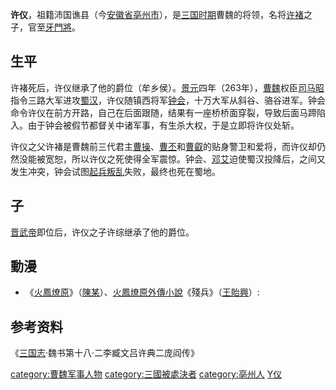 '''许仪'''{{BD|3世紀||263年||X许}}，祖籍沛国谯县（今[[安徽省|安徽省]][[亳州市|亳州市]]），是[[三国时期|三国时期]]曹魏的将领，名将[[许褚|许褚]]之子，官至[[牙門將|牙門將]]。

==生平==
许褚死后，许仪继承了他的爵位（牟乡侯）。[[景元|景元]]四年（263年），[[曹魏|曹魏]]权臣[[司马昭|司马昭]]指令三路大军进攻[[蜀汉|蜀汉]]，许仪随镇西将军[[钟会|钟会]]，十万大军从斜谷、骆谷进军。钟会命令许仪在前方开路，自己在后面跟随，结果有一座桥桥面穿裂，导致后面马蹄陷入。由于钟会被假节都督关中诸军事，有生杀大权，于是立即将许仪处斩。

许仪之父许褚是曹魏前三代君主[[曹操|曹操]]、[[曹丕|曹丕]]和[[曹叡|曹叡]]的贴身警卫和爱将，而许仪却仍然没能被宽恕，所以许仪之死使得全军震惊。钟会、[[邓艾|邓艾]]迫使蜀汉投降后，之间又发生冲突，钟会试图[[鍾會之亂|起兵叛乱]]失败，最终也死在蜀地。

==子==
[[晋武帝|晋武帝]]即位后，许仪之子许综继承了他的爵位。
==動漫==
* 《[[火鳳燎原|火鳳燎原]]》（[[陳某|陳某]]）、[[火鳳燎原#外傳小說|火鳳燎原外傳小說]]《殘兵》（[[王貽興|王貽興]]）:
==参考资料==
《[[三国志|三国志]]·魏书第十八·二李臧文吕许典二庞阎传》

{{DEFAULTSORT:Xu許}}
[[category:曹魏军事人物|category:曹魏军事人物]]
[[category:三國被處決者|category:三國被處決者]]
[[category:亳州人|category:亳州人]]
[[category:许姓|Y仪]]